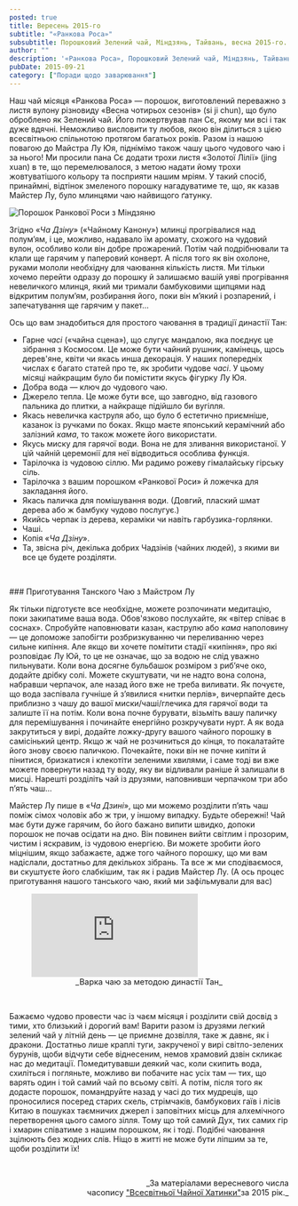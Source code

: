```yaml
---
posted: true
title: Вересень 2015-го
subtitle: "«Ранкова Роса»"
subsubtitle: Порошковий Зелений чай, Міндзянь, Тайвань, весна 2015-го.
author: ""
description: '«Ранкова Роса», Порошковий Зелений чай, Міндзянь, Тайвань, весна 2015-го.'
pubDate: 2015-09-21
category: ["Поради щодо заварювання"]
---
```



Наш чай місяця «Ранкова Роса» — порошок, виготовлений переважно з листя вулону різновиду «Весна чотирьох сезонів» (si ji chun), що було оброблено як Зелений чай. Його пожертвував пан Сє, якому ми всі і так дуже вдячні. Неможливо висловити ту любов, якою він ділиться з цією всесвітньою спільнотою протягом багатьох років. Разом із нашою повагою до Майстра Лу Юя, піднімімо також чашу цього чудового чаю і за нього! Ми просили пана Сє додати трохи листя «Золотої Лілії» (jing xuan) в те, що перемелювалося, з метою надати йому трохи жовтуватішого кольору та посприяти нашим мріям. У такий спосіб, принаймні, відтінок змеленого порошку нагадуватиме те, що, як казав Майстер Лу, було млинцями чаю найвищого ґатунку.

<Image src={Image1}  class="float-right" alt="Порошок Ранкової Роси з Міндзяню" />

Згідно «_Ча Дзіну_» («Чайному Канону») млинці прогрівалися над полум’ям, і це, можливо, надавало їм аромату, схожого на чудовий вулон, особливо коли він добре прожарений. Потім чай подрібнювали та клали ще гарячим у паперовий конверт. А після того як він охолоне, руками мололи необхідну для чаювання кількість листя. Ми тільки хочемо перейти одразу до порошку й залишаємо вашій уяві прогрівання невеличкого млинця, який ми тримали бамбуковими щипцями над відкритим полум’ям, розбирання його, поки він м’який і розпарений, і запечатування ще гарячим у пакет…

Ось що вам знадобиться для простого чаювання в традиції династії Тан:

* Гарне _часі_ («чайна сцена»), що слугує мандалою, яка поєднує це зібрання з Космосом. Це може бути чайний рушник, камінець, щось дерев'яне, квіти чи якась инша декорація. У наших попередніх числах є багато статей про те, як зробити чудове _часі_. У цьому місяці найкращим було би помістити якусь фігурку Лу Юя.
* Добра вода — ключ до чудового чаю.
* Джерело тепла. Це може бути все, що завгодно, від газового пальника до плитки, а найкраще підійшло би вугілля.
* Якась невеличка каструля або, що було б естетично приємніше, казанок із ручками по боках. Якщо маєте японський керамічний або залізний _кама_, то також можете його використати.
* Якусь миску для гарячої води. Вона не для зливання використаної. У цій чайній церемонії для неї відводиться особлива функція.
* Тарілочка із чудовою сіллю. Ми радимо рожеву гімалайську гірську сіль.
* Тарілочка з вашим порошком «Ранкової Роси» й ложечка для закладання його.
* Якась паличка для помішування води. (Довгий, плаский шмат дерева або ж бамбуку чудово послугує.)
* Якийсь черпак із дерева, кераміки чи навіть гарбузика-горлянки.
* Чаші.
* Копія «_Ча Дзіну_».
* Та, звісна річ, декілька добрих Чадзінів (чайних людей), з якими ви все це будете розділяти.

<p>&nbsp;</p>
### Приготування Танского Чаю з Майстром Лу

Як тільки підготуєте все необхідне, можете розпочинати медитацію, поки закипатиме ваша вода. Обов'язково послухайте, як «вітер співає в соснах». Спробуйте наповнювати казан, каструлю або _кама_ наполовину — це допоможе запобігти розбризкуванню чи переливанню через сильне кипіння. Але якщо ви хочете помітити стадії «кипіння», про які розповідає Лу Юй, то це не означає, що за водою не слід уважно пильнувати. Коли вона досягне бульбашок розміром з риб’яче око, додайте дрібку солі. Можете скуштувати, чи не надто вона солона, набравши черпачок, але назад його вже не треба виливати. Як почуєте, що вода заспівала гучніше й з’явилися «нитки перлів», вичерпайте десь приблизно з чашу до вашої миски/чаші/глечика для гарячої води та залиште її на потім. Коли вона почне бурувати, візьміть вашу паличку для перемішування і починайте енергійно розкручувати нурт. А як вода закрутиться у вирі, додайте ложку-другу вашого чайного порошку в самісінький центр. Якщо ж чай не розчиниться до кінця, то покалатайте його знову своєю паличкою. Почекайте, поки він не почне кипіти й пінитися, бризкатися і клекотіти зеленими хвилями, і саме тоді ви вже можете повернути назад ту воду, яку ви відливали раніше й залишали в мисці. Нарешті розділіть чай із друзями, наповнивши черпачком три або п’ять чаш…

Майстер Лу пише в «_Ча Дзині_», що ми можемо розділити п’ять чаш поміж сімох чоловік або ж три, у іншому випадку. Будьте обережні! Чай має бути дуже гарячим, бо його бажано випити швидко, допоки порошок не почав осідати на дно. Він повинен вийти світлим і прозорим, чистим і яскравим, із чудовою енергією. Ви можете зробити його міцнішим, якщо забажаєте, адже того чайного порошку, що ми вам надіслали, достатньо для декількох зібрань. Та все ж ми сподіваємося, ви скуштуєте його слабкішим, так як і радив Майстер Лу. (А ось процес приготування нашого танського чаю, який ми зафільмували для вас)

<figure>
    <iframe class="align-center" src="https://www.youtube.com/embed/TBmX7iDLfpA?si=UJ2IFPa3nvkruW3i" title="YouTube video player" frameborder="0" allow="accelerometer; autoplay; clipboard-write; encrypted-media; gyroscope; picture-in-picture; web-share" referrerpolicy="strict-origin-when-cross-origin" allowfullscreen></iframe>
    <figcaption style="font-size: 0.9rem; text-align: center;">
            _Варка чаю за методою династії Тан_
    </figcaption>
</figure>

<p>&nbsp;</p>

Бажаємо чудово провести час із чаєм місяця і розділити свій досвід з тими, хто близький і дорогий вам! Варити разом із друзями легкий зелений чай у літній день — це приємне дозвілля, таке ж давнє, як і дракони. Достатньо лише краплі туги, закрученої у вирі світло-зелених бурунів, щоби відчути себе віднесеним, немов храмовий дзвін скликає нас до медитації. Помедитувавши деякий час, коли скипить вода, схиліться і погляньте, можливо ви побачите нас усіх там — тих, що варять один і той самий чай по всьому світі. А потім, після того як додасте порошок, помандруйте назад у часі до тих мудреців, що проносилися посеред старих скель, стрімчаків, бамбукових гаїв і лісів Китаю в пошуках таємничих джерел і заповітних місць для алхемічного перетворення цього самого зілля. Тому що той самий Дух, тих самих гір і хмарин співатиме з нашим порошком, як і тоді. Подібні чаювання зцілюють без жодних слів. Ніщо в житті не може бути ліпшим за те, щоби розділити їх!

<p>&nbsp;</p>
<p align="right" style="font-size: 0.9rem;">_За матеріалами вересневого числа<br />часопису <a title="globalteahut.org" href="http://www.globalteahut.org/" target="blank" rel="noopener">"Всесвітньої Чайної Хатинки"</a>за 2015 рік._</p>